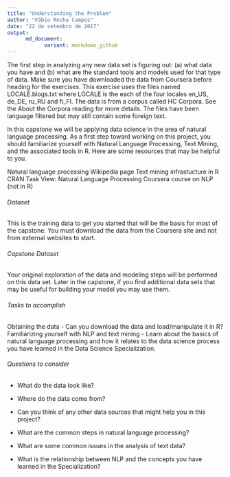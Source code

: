 ```yaml
---
title: "Understanding the Problem"
author: "Fábio Rocha Campos"
date: "22 de setembro de 2017"
output: 
      md_document:
            variant: markdown_github
---
```


The first step in analyzing any new data set is figuring out: (a) what data you have and (b) what are the standard tools and models used for that type of data. Make sure you have downloaded the data from Coursera before heading for the exercises. This exercise uses the files named LOCALE.blogs.txt where LOCALE is the each of the four locales en_US, de_DE, ru_RU and fi_FI. The data is from a corpus called HC Corpora. See the About the Corpora reading for more details. The files have been language filtered but may still contain some foreign text.

In this capstone we will be applying data science in the area of natural language processing. As a first step toward working on this project, you should familiarize yourself with Natural Language Processing, Text Mining, and the associated tools in R. Here are some resources that may be helpful to you.

Natural language processing Wikipedia page
Text mining infrastucture in R
CRAN Task View: Natural Language Processing
Coursera course on NLP (not in R)

###### Dataset

This is the training data to get you started that will be the basis for most of the capstone. You must download the data from the Coursera site and not from external websites to start.

###### Capstone Dataset

Your original exploration of the data and modeling steps will be performed on this data set. Later in the capstone, if you find additional data sets that may be useful for building your model you may use them.

###### Tasks to accomplish

Obtaining the data - Can you download the data and load/manipulate it in R?
Familiarizing yourself with NLP and text mining - Learn about the basics of natural language processing and how it relates to the data science process you have learned in the Data Science Specialization.

###### Questions to consider

* What do the data look like?

* Where do the data come from?

* Can you think of any other data sources that might help you in this project?

* What are the common steps in natural language processing?

* What are some common issues in the analysis of text data?

* What is the relationship between NLP and the concepts you have learned in the Specialization?
